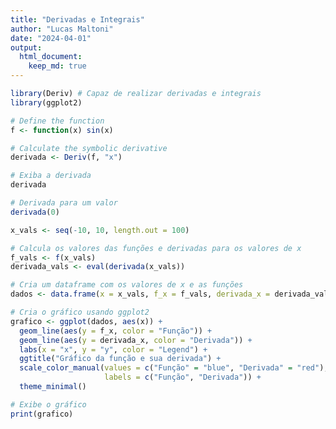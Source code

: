 ```yaml
---
title: "Derivadas e Integrais"
author: "Lucas Maltoni"
date: "2024-04-01"
output: 
  html_document: 
    keep_md: true
---
```



```r
library(Deriv) # Capaz de realizar derivadas e integrais
library(ggplot2)

```

```r

# Define the function
f <- function(x) sin(x)

# Calculate the symbolic derivative
derivada <- Deriv(f, "x")

# Exiba a derivada
derivada

# Derivada para um valor
derivada(0)

x_vals <- seq(-10, 10, length.out = 100)

# Calcula os valores das funções e derivadas para os valores de x
f_vals <- f(x_vals)
derivada_vals <- eval(derivada(x_vals))

# Cria um dataframe com os valores de x e as funções
dados <- data.frame(x = x_vals, f_x = f_vals, derivada_x = derivada_vals)

# Cria o gráfico usando ggplot2
grafico <- ggplot(dados, aes(x)) +
  geom_line(aes(y = f_x, color = "Função")) +
  geom_line(aes(y = derivada_x, color = "Derivada")) +
  labs(x = "x", y = "y", color = "Legend") +
  ggtitle("Gráfico da função e sua derivada") +
  scale_color_manual(values = c("Função" = "blue", "Derivada" = "red"),
                     labels = c("Função", "Derivada")) +
  theme_minimal()

# Exibe o gráfico
print(grafico)
```


